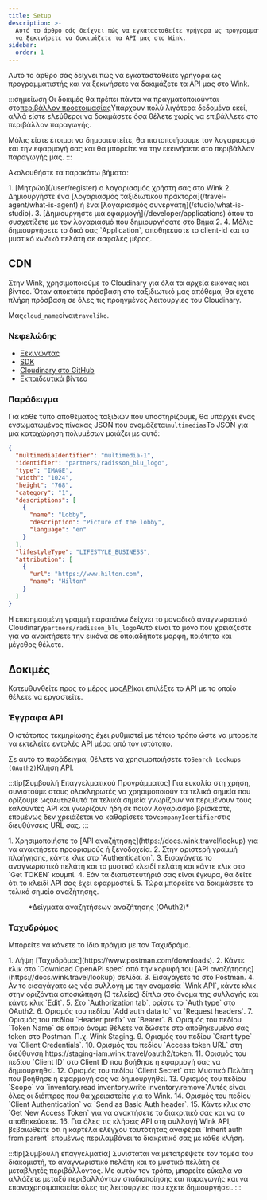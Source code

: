 ```yaml
---
title: Setup
description: >-
  Αυτό το άρθρο σάς δείχνει πώς να εγκατασταθείτε γρήγορα ως προγραμματιστής και
  να ξεκινήσετε να δοκιμάζετε τα API μας στο Wink.
sidebar:
  order: 1
---
```


Αυτό το άρθρο σάς δείχνει πώς να εγκατασταθείτε γρήγορα ως προγραμματιστής και να ξεκινήσετε να δοκιμάζετε τα API μας στο Wink.

:::σημείωση
Οι δοκιμές θα πρέπει πάντα να πραγματοποιούνται στο[περιβάλλον προετοιμασίας](/getting-started/environments)Υπάρχουν πολύ λιγότερα δεδομένα εκεί, αλλά είστε ελεύθεροι να δοκιμάσετε όσα θέλετε χωρίς να επιβάλλετε στο περιβάλλον παραγωγής.

Μόλις είστε έτοιμοι να δημοσιευτείτε, θα πιστοποιήσουμε τον λογαριασμό και την εφαρμογή σας και θα μπορείτε να την εκκινήσετε στο περιβάλλον παραγωγής μας.
:::

Ακολουθήστε τα παρακάτω βήματα:

<Steps>
  1. [Μητρώο](/user/register) ο λογαριασμός χρήστη σας στο Wink
  2. Δημιουργήστε ένα [λογαριασμός ταξιδιωτικού πράκτορα](/travel-agent/what-is-agent) ή ένα [λογαριασμός συνεργάτη](/studio/what-is-studio).
  3. [Δημιουργήστε μια εφαρμογή](/developer/applications) όπου το συσχετίζετε με τον λογαριασμό που δημιουργήσατε στο Βήμα 2.
  4. Μόλις δημιουργήσετε το δικό σας `Application`, αποθηκεύστε το client-id και το μυστικό κωδικό πελάτη σε ασφαλές μέρος.
</Steps>


## CDN

Στην Wink, χρησιμοποιούμε το Cloudinary για όλα τα αρχεία εικόνας και βίντεο. Όταν αποκτάτε πρόσβαση στο ταξιδιωτικό μας απόθεμα, θα έχετε πλήρη πρόσβαση σε όλες τις προηγμένες λειτουργίες του Cloudinary.

Μας`cloud_name`είναι`traveliko`.

### Νεφελώδης

* [Ξεκινώντας](https://cloudinary.com/documentation/dev_kickstart)
* [SDK](https://cloudinary.com/documentation/cloudinary_sdks)
* [Cloudinary στο GitHub](https://github.com/cloudinary)
* [Εκπαιδευτικά βίντεο](https://cloudinary.com/documentation/cloudinary_sdks_tutorials)

### Παράδειγμα

Για κάθε τύπο αποθέματος ταξιδιών που υποστηρίζουμε, θα υπάρχει ένας ενσωματωμένος πίνακας JSON που ονομάζεται`multimedias`Το JSON για μια καταχώρηση πολυμέσων μοιάζει με αυτό:

```json {3}
{
  "multimediaIdentifier": "multimedia-1",
  "identifier": "partners/radisson_blu_logo",
  "type": "IMAGE",
  "width": "1024",
  "height": "768",
  "category": "1",
  "descriptions": [
    {
      "name": "Lobby",
      "description": "Picture of the lobby",
      "language": "en"
    }
  ],
  "lifestyleType": "LIFESTYLE_BUSINESS",
  "attribution": [
    {
      "url": "https://www.hilton.com",
      "name": "Hilton"
    }
  ]
}
```

Η επισημασμένη γραμμή παραπάνω δείχνει το μοναδικό αναγνωριστικό Cloudinary`partners/radisson_blu_logo`Αυτό είναι το μόνο που χρειάζεστε για να ανακτήσετε την εικόνα σε οποιαδήποτε μορφή, ποιότητα και μέγεθος θέλετε.

## Δοκιμές

Κατευθυνθείτε προς το μέρος μας[API](/developer/apis)και επιλέξτε το API με το οποίο θέλετε να εργαστείτε.

### Έγγραφα API

Ο ιστότοπος τεκμηρίωσης έχει ρυθμιστεί με τέτοιο τρόπο ώστε να μπορείτε να εκτελείτε εντολές API μέσα από τον ιστότοπο.

Σε αυτό το παράδειγμα, θέλετε να χρησιμοποιήσετε το`Search Lookups (OAuth2)`Κλήση API.

:::tip\[Συμβουλή Επαγγελματικού Προγράμματος]
Για ευκολία στη χρήση, συνιστούμε στους ολοκληρωτές να χρησιμοποιούν τα τελικά σημεία που ορίζουμε ως`OAuth2`Αυτά τα τελικά σημεία γνωρίζουν να περιμένουν τους καλούντες API και γνωρίζουν ήδη σε ποιον λογαριασμό βρίσκεστε, επομένως δεν χρειάζεται να καθορίσετε τον`companyIdentifier`στις διευθύνσεις URL σας.
:::

<Steps>
  1. Χρησιμοποιήστε το [API αναζήτησης](https://docs.wink.travel/lookup) για να ανακτήσετε προορισμούς ή ξενοδοχεία.
  2. Στην αριστερή γραμμή πλοήγησης, κάντε κλικ στο `Authentication`.
  3. Εισαγάγετε το αναγνωριστικό πελάτη και το μυστικό κλειδί πελάτη και κάντε κλικ στο `Get TOKEN` κουμπί.
  4. Εάν τα διαπιστευτήριά σας είναι έγκυρα, θα δείτε ότι το κλειδί API σας έχει εφαρμοστεί.
  5. Τώρα μπορείτε να δοκιμάσετε το τελικό σημείο αναζήτησης.
</Steps>


<figure>
  <CloudinaryImage width="700" height="265" resize="scale" quality="best" alt="Τελικό σημείο API αναζήτησης" src="academy/lookup-api-call" errorImage="noimage_opaque_nyrtl0.png" />

  <figcaption>*Δείγματα αναζητήσεων αναζήτησης (OAuth2)*</figcaption>
</figure>


### Ταχυδρόμος

Μπορείτε να κάνετε το ίδιο πράγμα με τον Ταχυδρόμο.

<Steps>
  1. Λήψη [Ταχυδρόμος](https://www.postman.com/downloads).
  2. Κάντε κλικ στο `Download OpenAPI spec` από την κορυφή του [API αναζήτησης](https://docs.wink.travel/lookup) σελίδα.
  3. Εισαγάγετε το στο Postman.
  4. Αν το εισαγάγατε ως νέα συλλογή με την ονομασία `Wink API`, κάντε κλικ στην οριζόντια αποσιώπηση (3 τελείες) δίπλα στο όνομα της συλλογής και κάντε κλικ `Edit`.
  5. Στο `Authorization tab`, ορίστε το `Auth type` στο OAuth2.
  6. Ορισμός του πεδίου `Add auth data to` να `Request headers`.
  7. Ορισμός του πεδίου `Header prefix` να `Bearer`.
  8. Ορισμός του πεδίου `Token Name` σε όποιο όνομα θέλετε να δώσετε στο αποθηκευμένο σας token στο Postman. Π.χ. Wink Staging.
  9. Ορισμός του πεδίου `Grant type` να `Client Credentials`.
  10. Ορισμός του πεδίου `Access token URL` στη διεύθυνση https://staging-iam.wink.travel/oauth2/token.
  11. Ορισμός του πεδίου `Client ID` στο Client ID που βοήθησε η εφαρμογή σας να δημιουργηθεί.
  12. Ορισμός του πεδίου `Client Secret` στο Μυστικό Πελάτη που βοήθησε η εφαρμογή σας να δημιουργηθεί.
  13. Ορισμός του πεδίου `Scope` να `inventory.read inventory.write inventory.remove`Αυτές είναι όλες οι διόπτρες που θα χρειαστείτε για το Wink.
  14. Ορισμός του πεδίου `Client Authentication` να `Send as Basic Auth header`.
  15. Κάντε κλικ στο `Get New Access Token` για να ανακτήσετε το διακριτικό σας και να το αποθηκεύσετε.
  16. Για όλες τις κλήσεις API στη συλλογή Wink API, βεβαιωθείτε ότι η καρτέλα ελέγχου ταυτότητας αναφέρει `Inherit auth from parent` επομένως περιλαμβάνει το διακριτικό σας με κάθε κλήση.
</Steps>


:::tip\[Συμβουλή επαγγελματία]
Συνιστάται να μετατρέψετε τον τομέα του διακομιστή, το αναγνωριστικό πελάτη και το μυστικό πελάτη σε μεταβλητές περιβάλλοντος. Με αυτόν τον τρόπο, μπορείτε εύκολα να αλλάζετε μεταξύ περιβαλλόντων σταδιοποίησης και παραγωγής και να επαναχρησιμοποιείτε όλες τις λειτουργίες που έχετε δημιουργήσει.
:::

